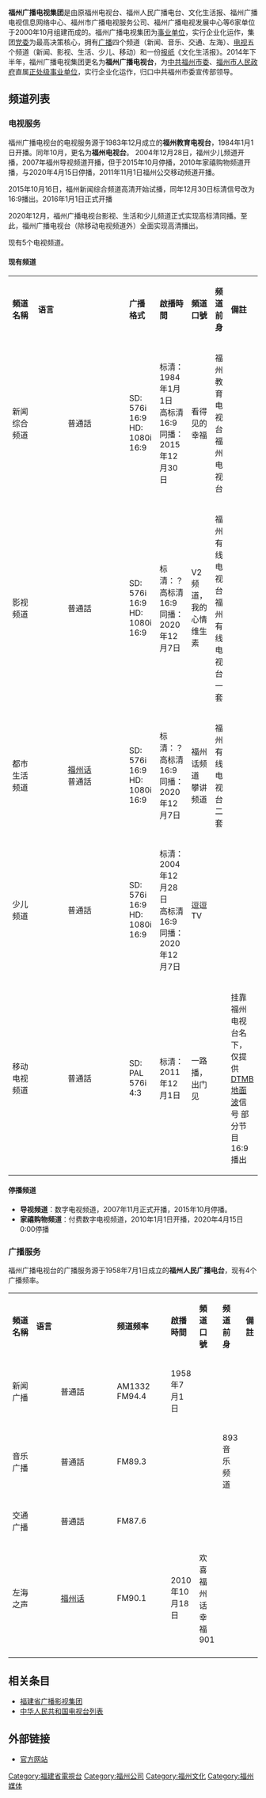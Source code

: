 {{Unreferenced|time=2022-02-24T01:29:14+00:00}}
{{Infobox_Company |
  company_name   = 福州广播电视台|
  company_name_en= Fuzhou Media Group|
  company_logo   = FZTV_FUZHOU.jpg|   
  image =     FZTV OB Van.jpg |
  image_size =280px |
  image_caption =福州电视台的转播车，摄于上海汶水路静安体育中心。 |
  company_type   = [[事业单位|事业单位]] |
  foundation     = 2000年10月 |
  location       = {{PRC}}[[福建省|福建省]][[福州市|福州市]][[晋安区|晋安区]]远洋路1号（福州电视中心）|
  zip_code       = |
  telephone_no   = |
  num_employees  = |
  revenue        = |
  industry       = 媒体業 |
  products       = 广播电视节目 |
  subsid         = 文化生活报<br />福州广播电视信息网络中心<br />福州市广播电视服务公司<br />福州广播电视发展中心|
  homepage       = http://www.zohi.tv/
}}
'''福州广播电视集团'''是由原福州电视台、福州人民广播电台、文化生活报、福州广播电视信息网络中心、福州市广播电视服务公司、福州广播电视发展中心等6家单位于2000年10月组建而成的。福州广播电视集团为[[事业单位|事业单位]]，实行企业化运作，集团[[党委|党委]]为最高决策核心，拥有[[广播|广播]]四个频道（新闻、音乐、交通、左海）、[[电视|电视]]五个频道（新闻、影视、生活、少儿、移动）和一份[[报纸|报纸]]《文化生活报》。2014年下半年，福州广播电视集团更名为'''福州广播电视台'''，为[[中共福州市委|中共福州市委]]、[[福州市人民政府|福州市人民政府]]直属[[正处级|正处级]][[事业单位|事业单位]]，实行企业化运作，归口中共福州市委宣传部领导。

== 频道列表 ==
=== 电视服务 ===
福州广播电视台的电视服务源于1983年12月成立的'''福州教育电视台'''，1984年1月1日开播。同年10月，更名为'''福州电视台'''。
2004年12月28日，福州少儿频道开播，2007年福州导视频道开播，但于2015年10月停播，2010年家禧购物频道开播，与2020年4月15日停播，2011年11月1日福州公交移动频道开播。

2015年10月16日，福州新闻综合频道高清开始试播，同年12月30日标清信号改为16:9播出。2016年1月1日正式开播

2020年12月，福州广播电视台影视、生活和少儿频道正式实现高标清同播。至此，福州广播电视台（除移动电视频道外）全面实现高清播出。

现有5个电视频道。
==== 现有频道 ====
{| class="wikitable" style="width:100%; font-size:small"
|- style="background:dodgerblue; color:white" align="center"
| width="16%" |'''頻道名稱'''||width="8%" |'''语言'''||width="10%" |'''广播格式'''||width="20%" |'''啟播時間'''||width="13%" |'''頻道口號'''||width="13%" |'''频道前身'''|| colspan="2" width="20%" |'''備註'''
|- 
!新闻综合频道
| align="center" |普通話
|SD: 576i 16:9<br>HD: 1080i 16:9
|标清：1984年1月1日<br>高标清16:9同播：2015年12月30日
|看得见的幸福
|福州教育电视台<br>福州电视台
|
|-
!影视频道
| align="center" |普通話
|SD: 576i 16:9<br>HD: 1080i 16:9
|标清：？<br>高标清16:9同播：2020年12月7日
|V2频道，我的心情维生素
|福州有线电视台<br>福州有线电视台一套
|
|-
!都市生活频道
| align="center" |[[福州话|福州话]]<br>普通話
|SD: 576i 16:9<br>HD: 1080i 16:9
|标清：？<br>高标清16:9同播：2020年12月7日
|福州话频道 攀讲频道
|福州有线电视台二套
|
|- 
!少儿频道
| align="center" |普通話
|SD: 576i 16:9<br>HD: 1080i 16:9
|标清：2004年12月28日<br>高标清16:9同播：2020年12月7日
|逗逗TV
|
|
|- 
!移动电视频道
| align="center" |普通話
|SD: PAL 576i 4:3
|标清：2011年12月1日
|一路播，出门见
|
|挂靠福州电视台名下，仅提供[[DTMB|DTMB]][[地面数字电视|地面波]]信号 部分节目16:9播出
|}

==== 停播频道 ====
* '''导视频道'''：数字电视频道，2007年11月正式开播，2015年10月停播。
*''' 家禧购物频道'''：付费数字电视频道，2010年1月1日开播，2020年4月15日0:00停播

=== 广播服务 ===
福州广播电视台的广播服务源于1958年7月1日成立的'''福州人民广播电台'''，现有4个广播频率。
{| class="wikitable" style="width:100%; font-size:small"
|- style="background:dodgerblue; color:white" align="center"
| width="13%" |'''頻道名稱'''||width="6%" |'''语言'''||width="8%"|'''频道频率'''|| width="15%" |'''啟播時間'''||width="12%" |'''頻道口號'''||width="12%" |'''频道前身'''||'''備註'''
|-
!新闻广播
| align="center" |普通話
|AM1332<br />FM94.4
|1958年7月1日
|
|
|
|-
!音乐广播
| align="center" |普通話
|FM89.3
|
|
|893音乐频道
|
|-
!交通广播
| align="center" |普通話
|FM87.6
|
|
|
|
|- 
!左海之声
| align="center" |[[福州话|福州话]]
|FM90.1
|2010年10月18日
|欢喜福州话 幸福901
|
|
|- 
|}

==相关条目==
* [[福建省广播影视集团|福建省广播影视集团]]
* [[中华人民共和国电视台列表|中华人民共和国电视台列表]]

== 外部链接 ==

* [http://www.zohi.tv/ 官方网站]

{{福州广播电视台}}
{{福建省的电视台}}
{{中华人民共和国广播电视网络}}

[[Category:福建省電視台|Category:福建省電視台]]
[[Category:福州公司|Category:福州公司]]
[[Category:福州文化|Category:福州文化]]
[[Category:福州媒体|Category:福州媒体]]